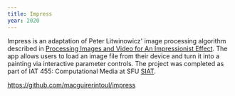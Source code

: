 ```yaml
---
title: Impress
year: 2020
---
```


Impress is an adaptation of Peter Litwinowicz' image processing algorithm described in [Processing Images and Video for An Impressionist Effect](https://dl.acm.org/doi/10.1145/258734.258893). The app allows users to load an image file from their device and turn it into a painting via interactive parameter controls. The project was completed as part of IAT 455: Computational Media at SFU [SIAT](https://www.sfu.ca/siat.html).

https://github.com/macguirerintoul/impress
